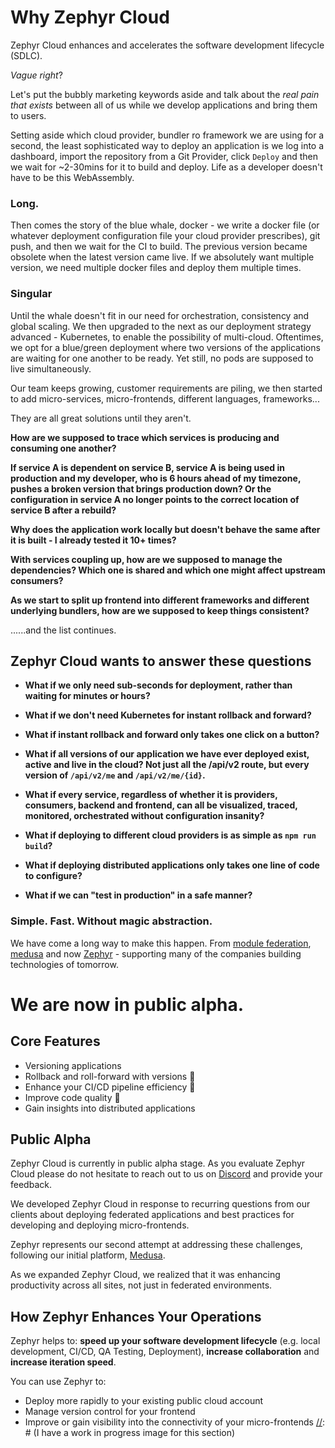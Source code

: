 
# Why Zephyr Cloud

Zephyr Cloud enhances and accelerates the software development lifecycle (SDLC). 

_Vague right_?  

<Separator/>

Let's put the bubbly marketing keywords aside and talk about the _real pain that exists_ between all of us while we develop applications and bring them to users. 

Setting aside which cloud provider, bundler ro framework we are using for a second, the least sophisticated way to deploy an application is we log into a dashboard, import the repository from a Git Provider, click `Deploy` and then we wait for ~2-30mins for it to build and deploy. Life as a developer doesn't have to be this WebAssembly. 

<h3 className="h3">Long.</h3>

<Separator/>

Then comes the story of the blue whale, docker - we write a docker file (or whatever deployment configuration file your cloud provider prescribes), git push, and then we wait for the CI to build. The previous version became obsolete when the latest version came live. If we absolutely want multiple version, we need multiple docker files and deploy them multiple times. 

<h3 className="h3">Singular</h3>


<Separator/>


Until the whale doesn't fit in our need for orchestration, consistency and global scaling. We then upgraded to the next as our deployment strategy advanced - Kubernetes, to enable the possibility of multi-cloud. Oftentimes, we opt for a blue/green deployment where two versions of the applications are waiting for one another to be ready. Yet still, no pods are supposed to live simultaneously.

Our team keeps growing, customer requirements are piling, we then started to add micro-services, micro-frontends, different languages, frameworks...

They are all great solutions until they aren't.

<Separator/>

**How are we supposed to trace which services is producing and consuming one another?**


**If service A is dependent on service B, service A is being used in production and my developer, who is 6 hours ahead of my timezone, pushes a broken version that brings production down? Or the configuration in service A no longer points to the correct location of service B after a rebuild?**



**Why does the application work locally but doesn't behave the same after it is built - I already tested it 10+ times?**


**With services coupling up, how are we supposed to manage the dependencies? Which one is shared and which one might affect upstream consumers?**

**As we start to split up frontend into different frameworks and different underlying bundlers, how are we supposed to keep things consistent?**

......and the list continues.

<Separator/>

## Zephyr Cloud wants to answer these questions

- **What if we only need sub-seconds for deployment, rather than waiting for minutes or hours?**

- **What if we don't need Kubernetes for instant rollback and forward?**

- **What if instant rollback and forward only takes one click on a button?**

- **What if all versions of our application we have ever deployed exist, active and live in the cloud? Not just all the /api/v2 route, but every version of `/api/v2/me` and `/api/v2/me/{id}`.**

- **What if every service, regardless of whether it is providers, consumers, backend and frontend, can all be visualized, traced, monitored, orchestrated without configuration insanity?**

- **What if deploying to different cloud providers is as simple as `npm run build`?**

- **What if deploying distributed applications only takes one line of code to configure?**

- **What if we can "test in production" in a safe manner?**


<h3 className="h3">Simple. Fast. Without magic abstraction.</h3>

We have come a long way to make this happen. From [module federation](https://module-federation.io?ref=zephyr-docs), [medusa](https://medusa.codes?ref=zephyr-docs) and now [Zephyr](https://zephyr-cloud.io?ref=zephyr-docs) - supporting many of the companies building technologies of tomorrow.

<h1 className="h1">We are now in public alpha.</h1>



## Core Features

* Versioning applications
* Rollback and roll-forward with versions 🚧
* Enhance your CI/CD pipeline efficiency 🚧
* Improve code quality 🚧
* Gain insights into distributed applications 

## Public Alpha

Zephyr Cloud is currently in public alpha stage. As you evaluate Zephyr Cloud please do not hesitate to reach out to us on [Discord](https://zephyr-cloud.io/discord) and provide your feedback.



[//]: # (We need to create a video for this part of the docs)

We developed Zephyr Cloud in response to recurring questions from our clients about deploying federated applications and best practices for developing and deploying micro-frontends.

Zephyr represents our second attempt at addressing these challenges, following our initial platform, [Medusa](https://medusa.codes/).

As we expanded Zephyr Cloud, we realized that it was enhancing productivity across all sites, not just in federated environments.

## How Zephyr Enhances Your Operations

Zephyr helps to: **speed up your software development lifecycle** (e.g. local development, CI/CD, QA Testing, Deployment),
**increase collaboration** and **increase iteration speed**.

You can use Zephyr to:
* Deploy more rapidly to your existing public cloud account
* Manage version control for your frontend
* Improve or gain visibility into the connectivity of your micro-frontends
[//]: # (I have a work in progress image for this section)
